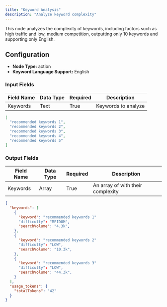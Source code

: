 ```yaml
---
title: "Keyword Analysis"
description: "Analyze keyword complexity"
---
```


This node analyzes the complexity of keywords, including factors such as high traffic and low, medium competition, outputting only 10 keywords and supporting only English.

## Configuration

- **Node Type:** action
- **Keyword Language Support:** English

### Input Fields

| Field Name | Data Type | Required | Description         |
| ---------- | --------- | -------- | ------------------- |
| Keywords   | Text      | True     | Keywords to analyze |

```json
[
  "recommended keywords 1",
  "recommended keywords 2",
  "recommended keywords 3",
  "recommended keywords 4",
  "recommended keywords 5"
]
```

### Output Fields

| Field Name | Data Type | Required | Description                       |
| ---------- | --------- | -------- | --------------------------------- |
| Keywords   | Array     | True     | An array of with their complexity |

```json
{
  "keywords": [
    {
      "keyword": "recommended keywords 1"
      "difficulty": "MEIDUM",
      "searchVolume": "4.3k",
    },
    {
      "keyword": "recommended keywords 2"
      "difficulty": "LOW",
      "searchVolume": "10.3k",
    },
    {
      "keyword": "recommended keywords 3"
      "difficulty": "LOW",
      "searchVolume": "44.3k",
    }
  ],
  "usage_tokens": {
    "totalTokens": "42"
  }
}
```
